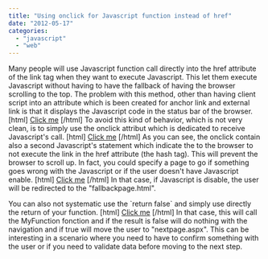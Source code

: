 ```yaml
---
title: "Using onclick for Javascript function instead of href"
date: "2012-05-17"
categories: 
  - "javascript"
  - "web"
---
```


Many people will use Javascript function call directly into the href attribute of the link tag when they want to execute Javascript. This let them execute Javascript without having to have the fallback of having the browser scrolling to the top. The problem with this method, other than having client script into an attribute which is been created for anchor link and external link is that it displays the Javascript code in the status bar of the browser. \[html\] <a href='javascript:MyFunction(1,2,3)'>Click me</a> \[/html\] To avoid this kind of behavior, which is not very clean, is to simply use the onclick attribut which is dedicated to receive Javascript's call. \[html\] <a href='#' onclick="MyFunction(1,2,3);return false;">Click me</a> \[/html\] As you can see, the onclick contain also a second Javascript's statement which indicate the to the browser to not execute the link in the href attribute (the hash tag). This will prevent the browser to scroll up. In fact, you could specify a page to go if something goes wrong with the Javascript or if the user doesn't have Javascript enable. \[html\] <a href='fallbackpage.html' onclick="MyFunction(1,2,3);return false;">Click me</a> \[/html\] In that case, if Javascript is disable, the user will be redirected to the "fallbackpage.html".

You can also not systematic use the \`return false\` and simply use directly the return of your function. \[html\] <a href='nextpage.aspx' onclick="return MyFunction(1,2,3);">Click me</a> \[/html\] In that case, this will call the MyFunction fonction and if the result is false will do nothing with the navigation and if true will move the user to "nextpage.aspx". This can be interesting in a scenario where you need to have to confirm something with the user or if you need to validate data before moving to the next step.
